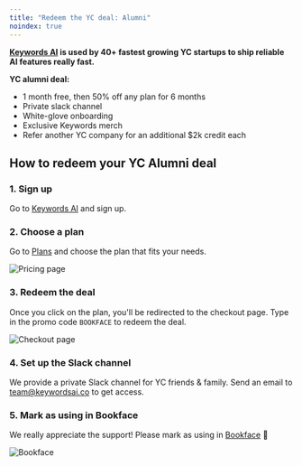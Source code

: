 ```yaml
---
title: "Redeem the YC deal: Alumni"
noindex: true
---
```

**[Keywords AI](https://www.keywordsai.co) is used by 40+ fastest growing YC startups to ship reliable AI features really fast.**

**YC alumni deal:**

- 1 month free, then 50% off any plan for 6 months
- Private slack channel
- White-glove onboarding
- Exclusive Keywords merch
- Refer another YC company for an additional $2k credit each

## How to redeem your YC Alumni deal

### 1. Sign up
Go to [Keywords AI](https://www.keywordsai.co) and sign up.

### 2. Choose a plan
Go to [Plans](https://platform.keywordsai.co/platform/api/plans) and choose the plan that fits your needs.

<Frame>
<img src="https://keywordsai-static.s3.us-east-1.amazonaws.com/docs/ops/keywords-pricing.png" alt="Pricing page" />
</Frame>

### 3. Redeem the deal
Once you click on the plan, you'll be redirected to the checkout page. Type in the promo code `BOOKFACE` to redeem the deal.

<Frame>
<img src="https://keywordsai-static.s3.us-east-1.amazonaws.com/docs/ops/stripe.png" alt="Checkout page" />
</Frame>

### 4. Set up the Slack channel
We provide a private Slack channel for YC friends & family. Send an email to [team@keywordsai.co](mailto:team@keywordsai.co) to get access.

### 5. Mark as using in Bookface
We really appreciate the support! Please mark as using in [Bookface](https://bookface.ycombinator.com/deals/2541?query=key) 🙏
<Frame>
<img src="https://keywordsai-static.s3.us-east-1.amazonaws.com/docs/ops/bookface.png" alt="Bookface" />
</Frame>